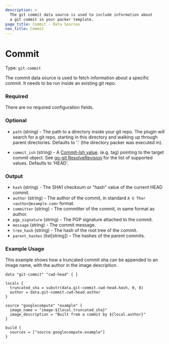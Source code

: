```yaml
---
description: >
  The git commit data source is used to include information about
  a git commit in your packer template.
page_title: Commit - Data Sources
nav_title: Commit
---
```


# Commit

Type: `git-commit`

The commit data source is used to fetch information about a specific commit. 
It needs to be run inside an existing git repo.


### Required

There are no required configuration fields.


### Optional

- `path` (string) - The path to a directory inside your git repo. The plugin will
search for a git repo, starting in this directory and walking up through
parent directories. Defaults to '.' (the directory packer was executed in).

- `commit_ish` (string) - A [Commit-Ish value](https://git-scm.com/docs/gitglossary#Documentation/gitglossary.txt-aiddefcommit-ishacommit-ishalsocommittish).
(e.g. tag) pointing to the target commit object.
See [go-git ResolveRevision](https://pkg.go.dev/github.com/go-git/go-git/v5#Repository.ResolveRevision)
for the list of supported values. Defaults to 'HEAD'.


### Output

- `hash` (string) - The SHA1 checksum or "hash" value of the current HEAD commit.
- `author` (string) - The author of the commit, in standard `A U Thor <author@example.com>` format.
- `committer` (string) - The committer of the commit, in same format as author.
- `pgp_signature` (string) - The PGP signature attached to the commit.
- `message` (string) - The commit message.
- `tree_hash` (string) - The hash of the root tree of the commit.
- `parent_hashes` (list[string]) - The hashes of the parent commits.


### Example Usage

This example shows how a truncated commit sha can be appended
to an image name, with the author in the image description.

```hcl
data "git-commit" "cwd-head" { }

locals {
  truncated_sha = substr(data.git-commit.cwd-head.hash, 0, 8)
  author = data.git-commit.cwd-head.author
}

source "googlecompute" "example" {
  image_name = "image-${local.truncated_sha}"
  image_description = "Built from a commit by ${local.author}"
}

build {
  sources = ["source.googlecompute.example"]
}
```
